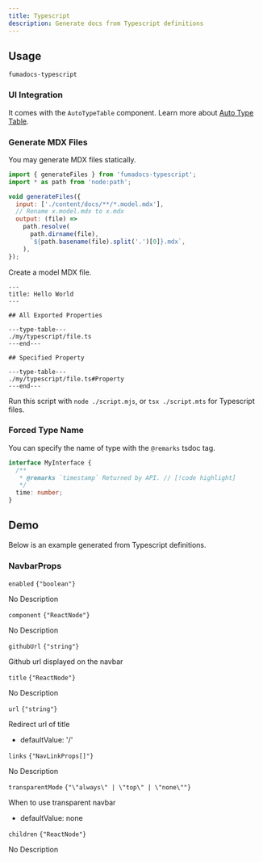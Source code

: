 ```yaml
---
title: Typescript
description: Generate docs from Typescript definitions
---
```


## Usage

```package-install
fumadocs-typescript
```

### UI Integration

It comes with the `AutoTypeTable` component. Learn more about [Auto Type Table](/docs/ui/components/auto-type-table).

### Generate MDX Files

You may generate MDX files statically.

```js title="script.mjs"
import { generateFiles } from 'fumadocs-typescript';
import * as path from 'node:path';

void generateFiles({
  input: ['./content/docs/**/*.model.mdx'],
  // Rename x.model.mdx to x.mdx
  output: (file) =>
    path.resolve(
      path.dirname(file),
      `${path.basename(file).split('.')[0]}.mdx`,
    ),
});
```

Create a model MDX file.

```mdx title="content/docs/file.model.mdx"
---
title: Hello World
---

## All Exported Properties

---type-table---
./my/typescript/file.ts
---end---

## Specified Property

---type-table---
./my/typescript/file.ts#Property
---end---
```

Run this script with `node ./script.mjs`, or `tsx ./script.mts` for Typescript files.

### Forced Type Name

You can specify the name of type with the `@remarks` tsdoc tag.

```ts
interface MyInterface {
  /**
   * @remarks `timestamp` Returned by API. // [!code highlight]
   */
  time: number;
}
```

## Demo

Below is an example generated from Typescript definitions.

### NavbarProps



<div className='*:border-b [&>*:last-child]:border-b-0'><div className='text-sm text-muted-foreground py-4'>

<div className="flex flex-row items-center gap-4">
  <code className="text-sm">enabled</code>
  <code className="text-muted-foreground">{"boolean"}</code>
</div>

No Description



</div>
<div className='text-sm text-muted-foreground py-4'>

<div className="flex flex-row items-center gap-4">
  <code className="text-sm">component</code>
  <code className="text-muted-foreground">{"ReactNode"}</code>
</div>

No Description



</div>
<div className='text-sm text-muted-foreground py-4'>

<div className="flex flex-row items-center gap-4">
  <code className="text-sm">githubUrl</code>
  <code className="text-muted-foreground">{"string"}</code>
</div>

Github url displayed on the navbar



</div>
<div className='text-sm text-muted-foreground py-4'>

<div className="flex flex-row items-center gap-4">
  <code className="text-sm">title</code>
  <code className="text-muted-foreground">{"ReactNode"}</code>
</div>

No Description



</div>
<div className='text-sm text-muted-foreground py-4'>

<div className="flex flex-row items-center gap-4">
  <code className="text-sm">url</code>
  <code className="text-muted-foreground">{"string"}</code>
</div>

Redirect url of title

- defaultValue:
'/'

</div>
<div className='text-sm text-muted-foreground py-4'>

<div className="flex flex-row items-center gap-4">
  <code className="text-sm">links</code>
  <code className="text-muted-foreground">{"NavLinkProps[]"}</code>
</div>

No Description



</div>
<div className='text-sm text-muted-foreground py-4'>

<div className="flex flex-row items-center gap-4">
  <code className="text-sm">transparentMode</code>
  <code className="text-muted-foreground">{"\"always\" | \"top\" | \"none\""}</code>
</div>

When to use transparent navbar

- defaultValue:
none

</div>
<div className='text-sm text-muted-foreground py-4'>

<div className="flex flex-row items-center gap-4">
  <code className="text-sm">children</code>
  <code className="text-muted-foreground">{"ReactNode"}</code>
</div>

No Description



</div></div>
